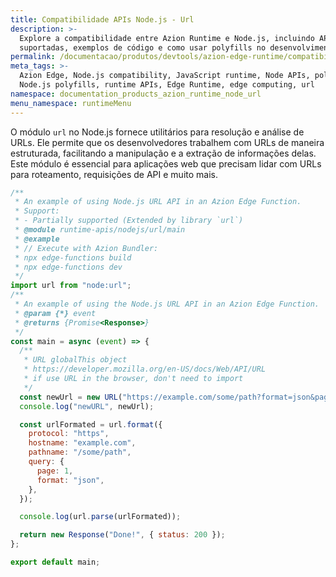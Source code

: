 ```yaml
---
title: Compatibilidade APIs Node.js - Url
description: >-
  Explore a compatibilidade entre Azion Runtime e Node.js, incluindo APIs
  suportadas, exemplos de código e como usar polyfills no desenvolvimento Edge.
permalink: /documentacao/produtos/devtools/azion-edge-runtime/compatibilidade/node/url/
meta_tags: >-
  Azion Edge, Node.js compatibility, JavaScript runtime, Node APIs, polyfills,
  Node.js polyfills, runtime APIs, Edge Runtime, edge computing, url
namespace: documentation_products_azion_runtime_node_url
menu_namespace: runtimeMenu
---
```


O módulo `url` no Node.js fornece utilitários para resolução e análise de URLs. Ele permite que os desenvolvedores trabalhem com URLs de maneira estruturada, facilitando a manipulação e a extração de informações delas. Este módulo é essencial para aplicações web que precisam lidar com URLs para roteamento, requisições de API e muito mais.

```javascript
/**
 * An example of using Node.js URL API in an Azion Edge Function.
 * Support:
 * - Partially supported (Extended by library `url`)
 * @module runtime-apis/nodejs/url/main
 * @example
 * // Execute with Azion Bundler:
 * npx edge-functions build
 * npx edge-functions dev
 */
import url from "node:url";
/**
 * An example of using the Node.js URL API in an Azion Edge Function.
 * @param {*} event
 * @returns {Promise<Response>}
 */
const main = async (event) => {
  /**
   * URL globalThis object
   * https://developer.mozilla.org/en-US/docs/Web/API/URL
   * if use URL in the browser, don't need to import
   */
  const newUrl = new URL("https://example.com/some/path?format=json&page=1");
  console.log("newURL", newUrl);

  const urlFormated = url.format({
    protocol: "https",
    hostname: "example.com",
    pathname: "/some/path",
    query: {
      page: 1,
      format: "json",
    },
  });

  console.log(url.parse(urlFormated));

  return new Response("Done!", { status: 200 });
};

export default main;
```